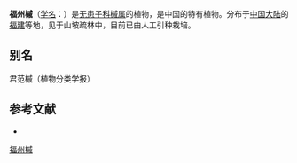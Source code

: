 {{Speciesbox
| name = 福州槭
| status = 
| status_system = 
| image =
| genus = Acer
| species = lingii
| authority = Fang
}}

'''福州槭'''（[[学名|学名]]：{{lang|la|''Acer lingii''}}）是[[无患子科|无患子科]][[槭属|槭属]]的植物，是中国的特有植物。分布于[[中国大陆|中国大陆]]的[[福建|福建]]等地，见于山坡疏林中，目前已由人工引种栽培。

== 别名 ==
君范槭（植物分类学报）

== 参考文献 ==
<div class="references-small">
* {{cite web| url =http://www.bioinfo.cn/db05/KmzwSpecies.php?action=view&id=722| title =福州槭| work =《中国高等植物数据库全库》| publisher =中国科学院微生物研究所| author =昆明植物研究所| accessdate =2009-02-21| deadurl =yes| archiveurl =https://web.archive.org/web/20160305052310/http://www.bioinfo.cn/db05/KmzwSpecies.php?action=view&id=722| archivedate =2016-03-05}}
</div>
{{Taxonbar|from=Q9577925}}

[[Category:枫属|福州槭]]


{{植物小作品}}